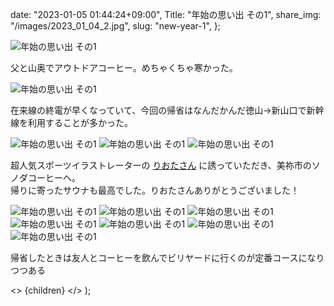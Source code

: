 
  date: "2023-01-05 01:44:24+09:00",
  Title: "年始の思い出 その1",
  share_img: "/images/2023_01_04_2.jpg",
  slug: "new-year-1",
};

![年始の思い出 その1](/images/2023_01_03_2.jpg)

<span className="caption">
  父と山奥でアウトドアコーヒー。めちゃくちゃ寒かった。
</span>

![年始の思い出 その1](/images/2023_01_03_1.jpg)

<span className="caption">
  在来線の終電が早くなっていて、今回の帰省はなんだかんだ徳山→新山口で新幹線を利用することが多かった。
</span>

![年始の思い出 その1](/images/2023_01_04_1.jpg)
![年始の思い出 その1](/images/2023_01_04_2.jpg)
![年始の思い出 その1](/images/2023_01_04_3.jpg)

<span className="caption">
  超人気スポーツイラストレーターの
  <a href="https://riota-illust.com">りおたさん</a>
  に誘っていただき、美祢市のソノダコーヒーへ。
  <br />
  帰りに寄ったサウナも最高でした。りおたさんありがとうございました！
</span>

![年始の思い出 その1](/images/2023_01_05_1.jpg)
![年始の思い出 その1](/images/2023_01_05_2.jpg)
![年始の思い出 その1](/images/2023_01_05_3.jpg)
![年始の思い出 その1](/images/2023_01_05_4.jpg)
![年始の思い出 その1](/images/2023_01_05_5.jpg)
![年始の思い出 その1](/images/2023_01_05_6.jpg)
![年始の思い出 その1](/images/2023_01_05_7.jpg)

<span className="caption">
  帰省したときは友人とコーヒーを飲んでビリヤードに行くのが定番コースになりつつある
</span>

  <>
    <Head>
      <title>{meta.Title} | 異郷好実</title>
    </Head>
    <PostLayout meta={meta}>{children}</PostLayout>
  </>
);
